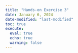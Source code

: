 ```yaml
---
title: "Hands-on Exercise 3"
date: January 6, 2024
date-modified: "last-modified"
toc: true
execute:
  eval: true
  echo: true
  warning: false
---
```

